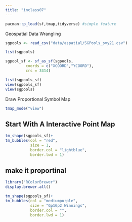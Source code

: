 ```yaml
---
title: "inclass07"
---
```


```r
pacman::p_load(sf,tmap,tidyverse) #simple feature
```

Geospatial Data Wrangling

```r
sgpools <- read_csv("data/aspatial/SGPools_svy21.csv")
```

```r
list(sgpools)
```

```r
sgpool_sf <- sf_as_sf(sgpools,
         coords = c("XCOORD","YCOORD"),
         crs = 3414)
```

```r
list(sgpools_sf)
view(sgpools_sf)
view(sgpools)
```

Draw Proportional Symbol Map\

```r
tmap_mode("view")
```

## Start With A Interactive Point Map

```r
tm_shape(sgpools_sf)+
tm_bubbles(col = "red",
           size = 1,
           border.col = "lightblue",
           border.lwd = 1)
```

## make it proportinal

```r
library("RColorBrewer")
display.brewer.all()
```

```r
tm_shape(sgpools_sf)+
tm_bubbles(col = "mediumpurple",
           size = "Gp1Gp2 Winnings",
           border.col = "",
           border.lwd = 1)

```
